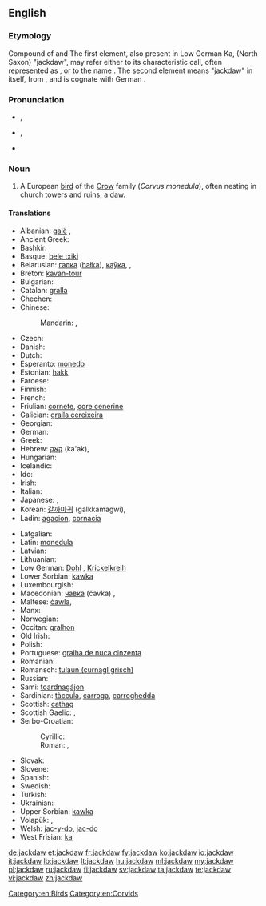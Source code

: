==English==
{{wikipedia}}

===Etymology===
Compound of {{term|jack}} and {{term|daw}} The first element, also present in Low German Ka{{term|Kajak|jak|lang=nds}}, (North Saxon) {{term|Jöker|lang=nds}} "jackdaw", may refer either to its characteristic call, often represented as {{term|tchak-tchak}}, or to the name {{term|Jack}}. The second element means "jackdaw" in itself, from {{etyl|ang}} {{term|dawe|dāƿe|lang=ang}}, and is cognate with German {{term|Dohle|lang=de}}.

===Pronunciation===
* {{a|UK}} {{IPA|/ˈdʒækˌdɔː/}}, {{X-SAMPA|/"dZ{k%dO:/}}
* {{a|GenAM}} {{IPA|/ˈdʒækˌdɔ/}}, {{X-SAMPA|/"dZ{k%dO/}}
* {{hyphenation|jack|daw}}

===Noun===
{{en-noun}}

# A European [[bird]] of the [[Crow]] family (''Corvus monedula''), often nesting in church towers and ruins; a [[daw]].
<!-- modified Webster 1913 definition -->

====Translations====
{{trans-top|Corvus monedula}}
* Albanian: [[galë]] {{f}}, {{t|sq|galë|f}}
* Ancient Greek: {{tø|grc|κολοιός|tr=koloios|sc=polytonic}}
* Bashkir: {{tø|ba|сәүкә|tr=säwkä|sc=Cyrl}}
* Basque: [[bele txiki]]
* Belarusian: [[галка]] ([[hałka]]), [[каўка]], {{t|be|галка|f|tr=hálka|sc=Cyrl}}, {{t|be|каўка|f|tr=káŭka|sc=Cyrl}}
* Breton: [[kavan-tour]]
* Bulgarian: {{t+|bg|чавка|tr=čavka}}
* Catalan: [[gralla]]
* Chechen: {{tø|ce|човка}}
* Chinese:
*: Mandarin: {{t|cmn|寒鴉|sc=Hani}}, {{t|cmn|寒鸦|tr=hányā|sc=Hani}}
* Czech: {{t+|cs|kavka|f}}
* Danish: {{t+|da|allike|c}}
* Dutch: {{t+|nl|kauw|m}}
* Esperanto: [[monedo]]
* Estonian: [[hakk]]
* Faroese: {{t-|fo|rókur}}
* Finnish: {{t+|fi|naakka}}
* French: {{t+|fr|choucas|m}}
* Friulian: [[cornete]], [[çore cenerine]]
* Galician: [[gralla cereixeira]]
* Georgian: {{t|ka|ჭკა|tr=čka|sc=Geor}}
* German: {{t+|de|Dohle|f}}
* Greek: {{t+|el|κάργια|tr=kárgia}}
* Hebrew: [[קאק]] (ka'ak), {{t|he|קאק|tr=ka'ak|sc=Hebr}}
* Hungarian: {{t+|hu|csóka}}
* Icelandic: {{t+|is|dvergkráka|f}}
* Ido: {{t+|io|chuvo}}
* Irish: {{t-|ga|cág|m}}
* Italian: {{t+|it|taccola}}
* Japanese: {{t|ja|ニシコクマルガラス|tr=nishikokumarugarasu|sc=Jpan}}, {{t|ja|コクマルガラス|tr=kokumarugarasu|sc=Jpan}}
* Korean: [[갈까마귀]] (galkkamagwi), {{t|ko|갈까마귀|tr=galkkamagwi|sc=Kore}}
* Ladin: [[agacion]], [[cornacia]]
{{trans-mid}}
* Latgalian: {{tø|ltg|čāguons|m}}
* Latin: [[monedula]] {{f}}
* Latvian: {{t+|lv|kovārnis}}
* Lithuanian: {{t+|lt|kuosa}}
* Low German: [[Dohl]] {{f}}, [[Krickelkreih]] {{f}}
* Lower Sorbian: [[kawka]] {{f}}
* Luxembourgish: {{t-|lb|Steekueb|m}}
* Macedonian: [[чавка#Macedonian|чавка]] (čavka) {{f}}, {{t|mk|чавка|f|tr=čávka|sc=Cyrl}}
* Maltese: [[ċawla]], {{t|mt|ċawla|f}}
* Manx: {{t-|gv|caaig doo-chassagh|m}}
* Norwegian: {{t+|no|kaie}}
* Occitan: [[gralhon]]
* Old Irish: {{tø|sga|caóc|f}}
* Polish: {{t+|pl|kawka|f}}
* Portuguese: [[gralha de nuca cinzenta]]
* Romanian: {{t-|ro|cioacă|f}}
* Romansch: [[tulaun (curnagl grisch)]]
* Russian: {{t+|ru|галка|f|tr=galka}}
* Sami: [[toardnagájon]]
* Sardinian: [[tàccula]], [[carroga]], [[carroghedda]]
* Scottish: [[cathag]]
* Scottish Gaelic: {{t-|gd|cadhag|f}}, {{t-|gd|cathag|f}}
* Serbo-Croatian:
*: Cyrillic: {{t-|sh|чавка|f}}
*: Roman: {{t-|sh|čavka|f}}, {{t-|sh|čavče|f}} {{qualifier|diminutive form}}
* Slovak: {{t-|sk|kavka|f}}
* Slovene: {{t+|sl|kavka|f}}
* Spanish: {{t+|es|grajilla|f}}
* Swedish: {{t+|sv|kaja}}
* Turkish: {{t+|tr|küçük karga}}
* Ukrainian: {{t+|uk|галка|f|tr=halka}}
* Upper Sorbian: [[kawka]] {{f}}
* Volapük: {{qualifier|male or female}} {{t-|vo|glügakrov}}, {{qualifier|offspring, young}} {{t-|vo|glügakrovül}}
* Welsh: [[jac-y-do]], [[jac-do]]
* West Frisian: [[ka]]
{{trans-bottom}}

[[Category:en:Birds]]
[[Category:en:Corvids]]

[[de:jackdaw]]
[[et:jackdaw]]
[[fr:jackdaw]]
[[fy:jackdaw]]
[[ko:jackdaw]]
[[io:jackdaw]]
[[it:jackdaw]]
[[lb:jackdaw]]
[[lt:jackdaw]]
[[hu:jackdaw]]
[[ml:jackdaw]]
[[my:jackdaw]]
[[pl:jackdaw]]
[[ru:jackdaw]]
[[fi:jackdaw]]
[[sv:jackdaw]]
[[ta:jackdaw]]
[[te:jackdaw]]
[[vi:jackdaw]]
[[zh:jackdaw]]